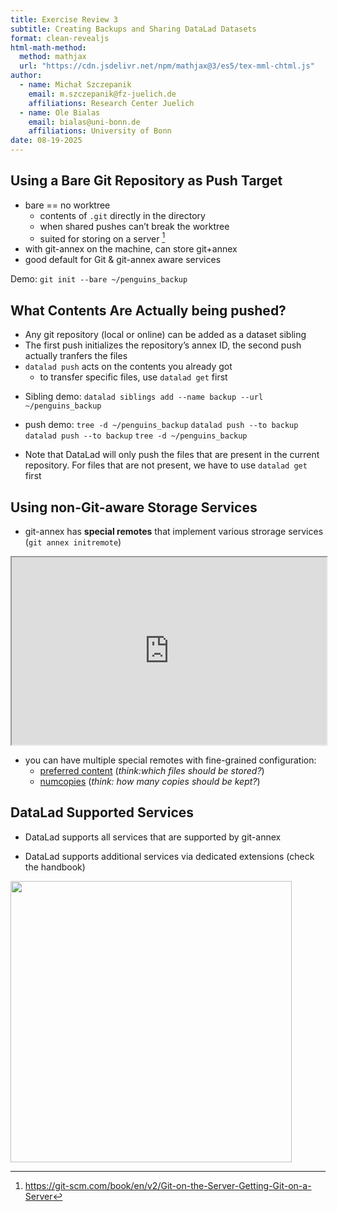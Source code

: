 ```yaml
---
title: Exercise Review 3
subtitle: Creating Backups and Sharing DataLad Datasets
format: clean-revealjs
html-math-method:
  method: mathjax
  url: "https://cdn.jsdelivr.net/npm/mathjax@3/es5/tex-mml-chtml.js"
author:
  - name: Michał Szczepanik
    email: m.szczepanik@fz-juelich.de
    affiliations: Research Center Juelich
  - name: Ole Bialas
    email: bialas@uni-bonn.de
    affiliations: University of Bonn
date: 08-19-2025
---
```


## Using a Bare Git Repository as Push Target

::: {.incremental}
- bare == no worktree
  - contents of `.git` directly in the directory
  - when shared pushes can't break the worktree
  - suited for storing on a server [^1]
- with git-annex on the machine, can store git+annex
- good default for Git & git-annex aware services
:::

::: {.notes}
Demo: `git init --bare ~/penguins_backup`
:::

[^1]: <https://git-scm.com/book/en/v2/Git-on-the-Server-Getting-Git-on-a-Server>

## What Contents Are Actually being pushed?

::: {.incremental}
- Any git repository (local or online) can be added as a dataset sibling
- The first push initializes the repository’s annex ID, the second push actually tranfers the files
- `datalad push` acts on the contents you already got
  - to transfer specific files, use `datalad get` first
:::

::: {.notes}
- Sibling demo: `datalad siblings add --name backup --url ~/penguins_backup`
- push demo:
`tree -d ~/penguins_backup` 
`datalad push --to backup`
`datalad push --to backup`
`tree -d ~/penguins_backup` 

- Note that DataLad will only push the files that are present in the current repository. For files that are not present, we have to use `datalad get` first
:::

## Using non-Git-aware Storage Services

::: {.fragment}
- git-annex has **special remotes** that implement various strorage services (`git annex initremote`)
:::

::: {.fragment}
<iframe src="https://git-annex.branchable.com/special_remotes/" width="100%" height="300px" frameborder="1" ></iframe>
:::

::: {.fragment}
- you can have multiple special remotes with fine-grained configuration:
  - [preferred content](https://git-annex.branchable.com/preferred_content/) (*think:which files should be stored?*)
  - [numcopies](https://git-annex.branchable.com/git-annex-numcopies/) (*think: how many copies should be kept?*)
:::


## DataLad Supported Services

::: {.fragment}
- DataLad supports all services that are supported by git-annex
:::

::: {.fragment}
- DataLad supports additional services via dedicated extensions (check the handbook)

![](img/services.svg){.absolute top=230 right=350 width=450}

:::


